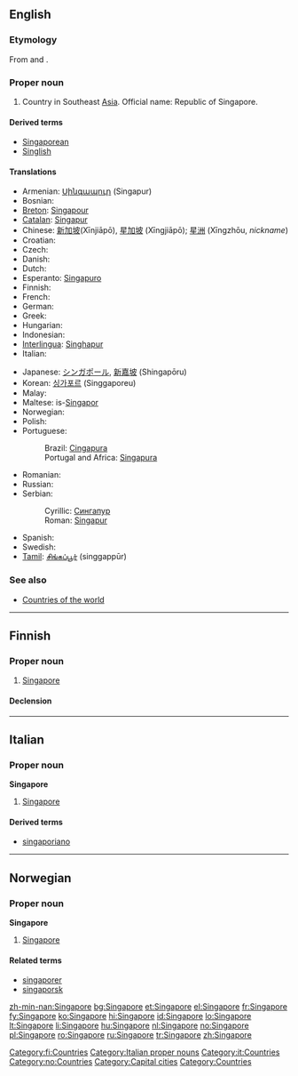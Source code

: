 ==English==
{{wikipedia}}

===Etymology===
From {{etyl|sa}} {{term|sc=Deva|सिंह|tr=siṃhá||lion|lang=sa}} and {{term|sc=Deva|पुर|tr=pura||city|lang=sa}}.

===Proper noun===
{{en-proper-noun}}

# Country in Southeast [[Asia]]. Official name: Republic of Singapore.

====Derived terms====
*[[Singaporean]]
*[[Singlish]]

====Translations====
{{trans-top|Republic of Singapore}}
* Armenian: [[Սինգապուր]] (Singapur)
* Bosnian: {{t-|bs|Singapur|m}}
* [[Breton]]: [[Singapour]]
* [[Catalan]]: [[Singapur]]
* Chinese: [[新加坡]](Xīnjiāpō), [[星加坡]] (Xīngjiāpō); [[星洲]] (Xīngzhōu, ''nickname'')
* Croatian: {{t-|hr|Singapur|m}}
* Czech: {{t-|cs|Singapur|m}}
* Danish: {{t-|da|Singapore}}
* Dutch: {{t+|nl|Singapore}}
* Esperanto: [[Singapuro]]
* Finnish: {{t-|fi|Singapore}}
* French: {{t+|fr|Singapour|m}}
* German: {{t+|de|Singapur}}
* Greek: {{t+|el|Σιγκαπούρη|f|tr=Singapoúri|sc=Grek}}
* Hungarian: {{t+|hu|Szingapúr}}
* Indonesian: {{t-|id|Singapura|xs=Indonesian}}
* [[Interlingua]]: [[Singhapur]]
* Italian: {{t-|it|Singapore|f}}
{{trans-mid}}
* Japanese: [[シンガポール]], [[新嘉坡]] (Shingapōru)
* Korean: [[싱가포르]] (Singgaporeu)
* Malay: {{t-|ms|Singapura|xs=Malay}}
* Maltese: is-[[Singapor]]
* Norwegian: {{t+|no|Singapore}}
* Polish: {{t+|pl|Singapur}}
* Portuguese:
*: Brazil: [[Cingapura]]
*: Portugal and Africa: [[Singapura]] {{f}}
* Romanian: {{t+|ro|Singapore}}
* Russian: {{t+|ru|Сингапур|m|tr=Singapúr|sc=Cyrl}}
* Serbian:
*: Cyrillic: [[Сингапур#Serbian|Сингапур]] {{m}}
*: Roman: [[Singapur#Serbian|Singapur]] {{m}}
* Spanish: {{t+|es|Singapur|m}}
* Swedish: {{t-|sv|Singapore}}
* [[Tamil]]: [[சிங்கப்பூர்]] (singgappūr)
{{trans-bottom}}

===See also===
*[[Appendix:Countries of the world|Countries of the world]]

----

==Finnish==
{{wikipedia|lang=fi}}

===Proper noun===
{{infl|fi|proper noun}}

# [[#English|Singapore]]

====Declension====
{{fi-decl-nalle|Singapor|np=1}}

[[Category:fi:Countries]]

----

==Italian==
{{wikipedia|lang=it}}

===Proper noun===
'''Singapore''' {{m}}

# [[#English|Singapore]]

====Derived terms====
* [[singaporiano]]

[[Category:Italian proper nouns]]
[[Category:it:Countries]]

----
==Norwegian==

===Proper noun===
'''Singapore'''

# [[#English|Singapore]]

====Related terms====
*[[singaporer]]
*[[singaporsk]]

[[Category:no:Countries]]
[[Category:Capital cities]]
[[Category:Countries]]

[[zh-min-nan:Singapore]]
[[bg:Singapore]]
[[et:Singapore]]
[[el:Singapore]]
[[fr:Singapore]]
[[fy:Singapore]]
[[ko:Singapore]]
[[hi:Singapore]]
[[id:Singapore]]
[[lo:Singapore]]
[[lt:Singapore]]
[[li:Singapore]]
[[hu:Singapore]]
[[nl:Singapore]]
[[no:Singapore]]
[[pl:Singapore]]
[[ro:Singapore]]
[[ru:Singapore]]
[[tr:Singapore]]
[[zh:Singapore]]